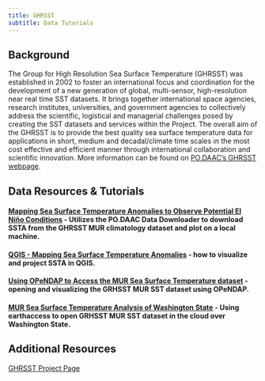 ```yaml
---
title: GHRSST
subtitle: Data Tutorials 
---
```


## Background

The Group for High Resolution Sea Surface Temperature (GHRSST) was established in 2002 to foster an international focus and coordination for the development of a new generation of global, multi-sensor, high-resolution near real time SST datasets. It brings together international space agencies, research institutes, universities, and government agencies to collectively address the scientific, logistical and managerial challenges posed by creating the SST datasets and services within the Project. The overall aim of the GHRSST is to provide the best quality sea surface temperature data for applications in short, medium and decadal/climate time scales in the most cost effective and efficient manner through international collaboration and scientific innovation.
More information can be found on [PO.DAAC's GHRSST webpage](https://podaac.jpl.nasa.gov/GHRSST).

## Data Resources & Tutorials

#### [Mapping Sea Surface Temperature Anomalies to Observe Potential El Niño Conditions](../notebooks/datasets/enso_MUR_tutorial_final.ipynb) - Utilizes the PO.DAAC Data Downloader to download SSTA from the GHRSST MUR climatology dataset and plot on a local machine.

#### [QGIS - Mapping Sea Surface Temperature Anomalies](../notebooks/GIS/MUR_SSTA_QGIS.md) - how to visualize and project SSTA in QGIS.

#### [Using OPeNDAP to Access the MUR Sea Surface Temperature dataset](../notebooks/opendap/MUR-OPeNDAP.ipynb) - opening and visualizing the GRHSST MUR SST dataset using OPeNDAP.

#### [MUR Sea Surface Temperature Analysis of Washington State](../notebooks/datasets/MUR_SST_Washington_Comparison.ipynb) - Using earthaccess to open GRHSST MUR SST dataset in the cloud over Washington State.

## Additional Resources

[GHRSST Project Page](https://www.ghrsst.org/)

